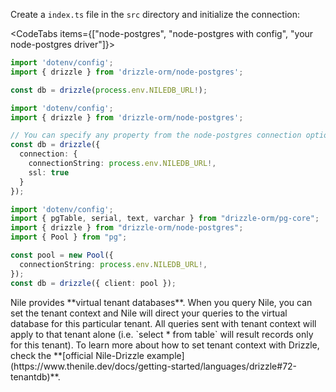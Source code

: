 
Create a `index.ts` file in the `src` directory and initialize the connection:

<CodeTabs items={["node-postgres", "node-postgres with config", "your node-postgres driver"]}>
```typescript copy
import 'dotenv/config';
import { drizzle } from 'drizzle-orm/node-postgres';

const db = drizzle(process.env.NILEDB_URL!);
```
```typescript copy
import 'dotenv/config';
import { drizzle } from 'drizzle-orm/node-postgres';

// You can specify any property from the node-postgres connection options
const db = drizzle({ 
  connection: { 
    connectionString: process.env.NILEDB_URL!,
    ssl: true
  }
});
```
```typescript copy
import 'dotenv/config';
import { pgTable, serial, text, varchar } from "drizzle-orm/pg-core";
import { drizzle } from "drizzle-orm/node-postgres";
import { Pool } from "pg";

const pool = new Pool({
  connectionString: process.env.NILEDB_URL!,
});
const db = drizzle({ client: pool });
```
</CodeTabs>

<Callout title='multi-tenancy'>
Nile provides **virtual tenant databases**. When you query Nile, you can set the tenant context and Nile will direct your queries to the virtual database for this particular tenant. All queries sent with tenant context will apply to that tenant alone (i.e. `select * from table` will result records only for this tenant). To learn more about how to set tenant context with Drizzle, check the **[official Nile-Drizzle example](https://www.thenile.dev/docs/getting-started/languages/drizzle#72-tenantdb)**.
</Callout>